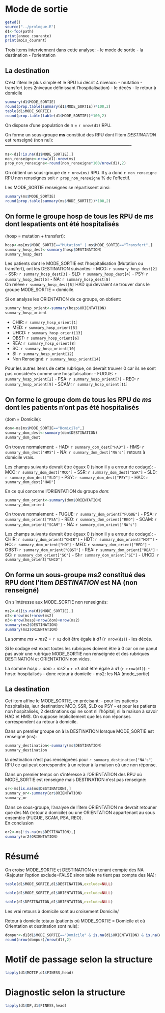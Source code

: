 Mode de sortie
========================================================
```r
getwd()
source("../prologue.R")
d1<-foo(path)
print(annee_courante)
print(mois_courant)
```
Trois items interviennent dans cette analyse:
- le mode de sortie
- la destination
- l'orientation

La destination
--------------
C'est l'item le plus simple et le RPU lui décrit 4 niveaux:
- mutation
- transfert (ces 2niveaux définissant l'hospitalisation)
- le décès
- le retour à domicile
```r
summary(d1$MODE_SORTIE)
round(prop.table(summary(d1$MODE_SORTIE))*100,2)
table(d1$MODE_SORTIE)
round(prop.table(table(d1$MODE_SORTIE))*100,2)
```


On dispose d'une population de n = `r nrow(d1)` RPU.

On forme un sous-groupe **ms** constitué des RPU dont l'item *DESTINATION* est renseigné
(non nul):
----------------------------------------------------------------------------------------
```r
ms<-d1[!is.na(d1$MODE_SORTIE),]
non_renseigne<-nrow(d1)-nrow(ms)
prop_non_renseigne<-round(non_renseigne*100/nrow(d1),2)
```
On obtient un sous-groupe de `r nrow(ms)` RPU. Il y a donc `r non_renseigne` RPU non renseignés soit `r prop_non_renseigne` % de l'effectif.

Les MODE_SORTIE renseignés se répartissent ainsi:
```r
summary(ms$MODE_SORTIE)
round(prop.table(summary(ms$MODE_SORTIE))*100,2)
```
On forme le groupe **hosp** de tous les RPU de *ms* dont lespatients ont été hospitalisés
-----------------------------------------------------------------------------------------
(hosp = mutation + transfert):
```r
hosp<-ms[ms$MODE_SORTIE=="Mutation" | ms$MODE_SORTIE=="Transfert",]
summary_hosp_dest<-summary(hosp$DESTINATION)
summary_hosp_dest
```
Les patients dont le MODE_SORTIE est l'hospitalisation (Mutation ou transfert), ont les DESTINATION suivantes:
- MCO: `r summary_hosp_dest[2]`
- SSR: `r summary_hosp_dest[3]`
- SLD: `r summary_hosp_dest[4]`
- PSY: `r summary_hosp_dest[5]`
- NA: `r summary_hosp_dest[8]`  
On relève `r summary_hosp_dest[6]` HAD qui devraient se trouver dans le groupe MODE_SORTIE = domicile.  

Si on analyse les ORIENTATION de ce groupe, on obtient:
```r
summary_hosp_orient<-summary(hosp$ORIENTATION)
summary_hosp_orient
```
- CHIR: `r summary_hosp_orient[1]`
- MED: `r summary_hosp_orient[5]`
- UHCD: `r summary_hosp_orient[13]`
- OBST: `r summary_hosp_orient[6]`
- REA: `r summary_hosp_orient[8]`
- SC: `r summary_hosp_orient[10]`
- SI: `r summary_hosp_orient[12]`
- Non Renseigné: `r summary_hosp_orient[14]`

Pour les autres items de cette rubrique, on devrait trouver 0 car ils ne sont pas considérés comme une hospitalisation:
- FUGUE: `r summary_hosp_orient[2]`
- PSA: `r summary_hosp_orient[7]`
- REO: `r summary_hosp_orient[9]`
- SCAM: `r summary_hosp_orient[11]`

On forme le groupe **dom** de tous les RPU de *ms* dont les patients n'ont pas  été hospitalisés
-----------------------------------------------------------------------------------------
(dom = Domicile):
```r
dom<-ms[ms$MODE_SORTIE=="Domicile",]
summary_dom_dest<-summary(dom$DESTINATION)
summary_dom_dest
```
On trouve normalement:
- HAD: `r summary_dom_dest["HAD"]`
- HMS: `r summary_dom_dest["HMS"]`
- NA: `r summary_dom_dest["NA's"]` retours à domicile vrais.

Les champs suivants devrait être égaux  0 (sinon il y a erreur de codage):
- MCO: `r summary_dom_dest["MCO"]`
- SSR: `r summary_dom_dest["SSR"]`
- SLD: `r summary_dom_dest["SLD"]`
- PSY: `r summary_dom_dest["PSY"]`
- HAD: `r summary_dom_dest["HAD"]`

En ce qui concerne l'ORIENTATION du groupe *dom*:
```r
summary_dom_orient<-summary(dom$ORIENTATION)
summary_dom_orient
```
On trouve normalement:
- FUGUE: `r summary_dom_orient["FUGUE"]`
- PSA: `r summary_dom_orient["PSA"]`
- REO: `r summary_dom_orient["REO"]`
- SCAM: `r summary_dom_orient["SCAM"]`
- NA: `r summary_dom_orient["NA's"]`

Les champs suivants devrait être égaux  0 (sinon il y a erreur de codage):
- CHIR: `r summary_dom_orient["CHIR"]`
- HDT: `r summary_dom_orient["HDT"]`
- HO: `r summary_dom_orient["HO"]`
- MED: `r summary_dom_orient["MED"]`
- OBST: `r summary_dom_orient["OBST"]`
- REA: `r summary_dom_orient["REA"]`
- SC: `r summary_dom_orient["SC"]`
- SI:`r summary_dom_orient["SI"]`
- UHCD: `r summary_dom_orient["UHCD"]`

On forme un sous-groupe *ms2* constitué des RPU dont l'item *DESTINATION* est NA (non renseigné)
----------------------------------------------------------------------------------------
On s'intéresse aux MODE_SORTIE non renseignés: 
```r
ms2<-d1[is.na(d1$MODE_SORTIE),]
n2<-nrow(ms)+nrow(ms2)
n3<-nrow(hosp)+nrow(dom)+nrow(ms2)
summary(ms2$DESTINATION)
summary(ms2$ORIENTATION)
```
La somme *ms + ms2* = `r n2` doit être égale à *d1* (`r nrow(d1)`) - les décès.


Si le codage est exact toutes les rubriques doivent être à 0 car on ne paeut pas avoir une rubrique MODE_SORTIE non renseignée et des rubriques DESTINATION et ORIENTATION non vides.

La somme *hosp + dom + ms2* = `r n3` doit être égale à *d1* (`r nrow(d1)`):
- hosp: hospitalisés
- dom: retour à domicile
- ms2: les NA (mode_sortie)



La destination
--------------
Cet item affine le MODE_SORTIE, en précisant:
- pour les patients hospitalisés, leur destination: MCO, SSR, SLD ou PSY
- et pour les patients non hospitalisés, 2 destinations qui ne sont ni l'hôpital, ni la maison à savoir HAD et HMS.
On suppose implicitement que les non réponses correspondent au retour à domicile.

Dans un premier groupe on à la DESTINATION lorsque MODE_SORTIE est renseigné (ms):
```r
summary_destination<-summary(ms$DESTINATION)
summary_destination
```
la destination n'est pas renseignées pour `r summary_destination["NA's"]` RPU ce qui peut correspondre à un retour à la maison où une non réponse.

Dans un premier temps on s'intéresse à l'ORIENTATION des RPU où MODE_SORTIE est renseigné mais DESTINATION n'est pas renseigné:
```r
or<-ms[is.na(ms$DESTINATION),]
summary_or<-summary(or$ORIENTATION)
summary_or
```
Dans ce sous-groupe, l'analyse de l'item ORIENTATION ne devrait retouner que des NA (retour à domicile) ou une ORIENTATION appartenant au sous ensemble {FUGUE, SCAM, PSA, REO}.  
En conclusion 


```r
or2<-ms[!is.na(ms$DESTINATION),]
summary(or2$ORIENTATION)
```
Résumé
======

On croise MODE_SORTIE et DESTINATION en tenant compte des NA (Rajouter l'option exclude=FALSE sinon table ne tient pas compte des NA):

```r
table(d1$MODE_SORTIE,d1$DESTINATION,exclude=NULL)

table(d1$MODE_SORTIE,d1$ORIENTATION,exclude=NULL)

table(d1$DESTINATION,d1$ORIENTATION,exclude=NULL)
```
Les vrai retours à domicile sont au croisement Domicile/<NA>

Retour à domicile totaux (patients où MODE_SORTIE = Domicile et où Orientation et destination sont nuls):
```r
dompur<-d1[d1$MODE_SORTIE=="Domicile" & is.na(d1$ORIENTATION) & is.na(d1$DESTINATION) ,]
round(nrow(dompur)/nrow(d1),2)
```


Motif de passage selon la structure
===================================
```r
tapply(d1$MOTIF,d1$FINESS,head)

```
Diagnostic selon la structure
==============================
```r
tapply(d1$DP,d1$FINESS,head)
```


